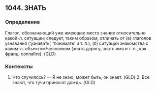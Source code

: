 ## 1044. ЗНАТЬ
### Определение
Глагол, обозначающий уже имеющее место знание относительно какой-л. ситуации; следует, таким образом, отличать от (а) глаголов узнавания (‘узнавать’, ‘понимать’ и т. п.), (б) ситуаций знакомства с каким-л. объектом/человеком (знать дорогу, знать имя и т. п., как франц. connaître). (GLD)

### Контексты
1. Что случилось? — Я не знаю, может быть, он знает. (GLD) 2. Все знают, что тучи приносят дождь. (GLD)

